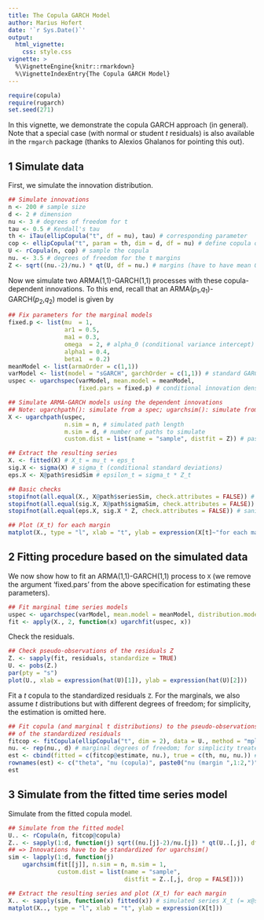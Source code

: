 ```yaml
---
title: The Copula GARCH Model
author: Marius Hofert
date: '`r Sys.Date()`'
output:
  html_vignette:
    css: style.css
vignette: >
  %\VignetteEngine{knitr::rmarkdown}
  %\VignetteIndexEntry{The Copula GARCH Model}
---
```

```r
require(copula)
require(rugarch)
set.seed(271)
```

In this vignette, we demonstrate the copula GARCH approach (in general). Note
that a special case (with normal or student $t$ residuals) is also available in
the `rmgarch` package (thanks to Alexios Ghalanos for pointing this out).


## 1 Simulate data

First, we simulate the innovation distribution.
```r
## Simulate innovations
n <- 200 # sample size
d <- 2 # dimension
nu <- 3 # degrees of freedom for t
tau <- 0.5 # Kendall's tau
th <- iTau(ellipCopula("t", df = nu), tau) # corresponding parameter
cop <- ellipCopula("t", param = th, dim = d, df = nu) # define copula object
U <- rCopula(n, cop) # sample the copula
nu. <- 3.5 # degrees of freedom for the t margins
Z <- sqrt((nu.-2)/nu.) * qt(U, df = nu.) # margins (have to have mean 0 and variance 1 for ugarchpath()!)
```

Now we simulate two ARMA(1,1)-GARCH(1,1) processes with these copula-dependent
innovations. To this end, recall that an ARMA($p_1$,$q_1$)-GARCH($p_2$,$q_2$) model is given by
\begin{align}
	X_t &= \mu_t + \epsilon_t\ \text{for}\ \epsilon_t = \sigma_t Z_t,\\
  \mu_t &= \mu + \sum_{k=1}^{p_1} \phi_k  (X_{t-k}-\mu) +
  \sum_{k=1}^{q_1} \theta_k (X_{t-k}-\mu_{t-k}),\\
  \sigma_t^2 &= \alpha_0 + \sum_{k=1}^{p_2} \alpha_k (X_{t-k}-\mu_{t-k})^2 +
            \sum_{k=1}^{q_2} \beta_k \sigma_{t-k}^2.
\end{align}

```r
## Fix parameters for the marginal models
fixed.p <- list(mu  = 1,
                ar1 = 0.5,
                ma1 = 0.3,
                omega  = 2, # alpha_0 (conditional variance intercept)
                alpha1 = 0.4,
                beta1  = 0.2)
meanModel <- list(armaOrder = c(1,1))
varModel <- list(model = "sGARCH", garchOrder = c(1,1)) # standard GARCH
uspec <- ugarchspec(varModel, mean.model = meanModel,
                    fixed.pars = fixed.p) # conditional innovation density (or use, e.g., "std")

## Simulate ARMA-GARCH models using the dependent innovations
## Note: ugarchpath(): simulate from a spec; ugarchsim(): simulate from a fitted object
X <- ugarchpath(uspec,
                n.sim = n, # simulated path length
                m.sim = d, # number of paths to simulate
                custom.dist = list(name = "sample", distfit = Z)) # passing (n, d)-matrix of *standardized* innovations

## Extract the resulting series
X. <- fitted(X) # X_t = mu_t + eps_t
sig.X <- sigma(X) # sigma_t (conditional standard deviations)
eps.X <- X@path$residSim # epsilon_t = sigma_t * Z_t

## Basic checks
stopifnot(all.equal(X., X@path$seriesSim, check.attributes = FALSE)) # sanity check
stopifnot(all.equal(sig.X, X@path$sigmaSim, check.attributes = FALSE)) # sanity check
stopifnot(all.equal(eps.X, sig.X * Z, check.attributes = FALSE)) # sanity check

## Plot (X_t) for each margin
matplot(X., type = "l", xlab = "t", ylab = expression(X[t]~"for each margin"))
```


## 2 Fitting procedure based on the simulated data

We now show how to fit an ARMA(1,1)-GARCH(1,1) process to `X`
(we remove the argument 'fixed.pars' from the above specification for estimating
these parameters).
```r
## Fit marginal time series models
uspec <- ugarchspec(varModel, mean.model = meanModel, distribution.model = "std")
fit <- apply(X., 2, function(x) ugarchfit(uspec, x))
```

Check the residuals.
```r
## Check pseudo-observations of the residuals Z
Z. <- sapply(fit, residuals, standardize = TRUE)
U. <- pobs(Z.)
par(pty = "s")
plot(U., xlab = expression(hat(U)[1]), ylab = expression(hat(U)[2]))
```

Fit a $t$ copula to the standardized residuals `Z`. For the marginals, we also
assume $t$ distributions but with different degrees of freedom; for simplicity,
the estimation is omitted here.
```r
## Fit copula (and marginal t distributions) to the pseudo-observations
## of the standardized residuals
fitcop <- fitCopula(ellipCopula("t", dim = 2), data = U., method = "mpl")
nu. <- rep(nu., d) # marginal degrees of freedom; for simplicity treated as known here
est <- cbind(fitted = c(fitcop@estimate, nu.), true = c(th, nu, nu.)) # fitted vs true
rownames(est) <- c("theta", "nu (copula)", paste0("nu (margin ",1:2,")"))
est
```


## 3 Simulate from the fitted time series model

Simulate from the fitted copula model.
```r
## Simulate from the fitted model
U.. <- rCopula(n, fitcop@copula)
Z.. <- sapply(1:d, function(j) sqrt((nu.[j]-2)/nu.[j]) * qt(U..[,j], df = nu.[j]))
## => Innovations have to be standardized for ugarchsim()
sim <- lapply(1:d, function(j)
    ugarchsim(fit[[j]], n.sim = n, m.sim = 1,
              custom.dist = list(name = "sample",
                                 distfit = Z..[,j, drop = FALSE])))

## Extract the resulting series and plot (X_t) for each margin
X.. <- sapply(sim, function(x) fitted(x)) # simulated series X_t (= x@simulation$seriesSim)
matplot(X.., type = "l", xlab = "t", ylab = expression(X[t]))
```
